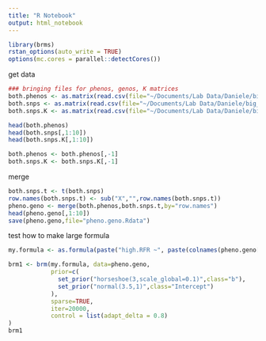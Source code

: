 ```yaml
---
title: "R Notebook"
output: html_notebook
---
```


```r
library(brms)
rstan_options(auto_write = TRUE)
options(mc.cores = parallel::detectCores())
```


get data
```r

### bringing files for phenos, genos, K matrices
both.phenos <- as.matrix(read.csv(file="~/Documents/Lab Data/Daniele/big_hyps/big_hyps_associations/both.small.csv",row.names=1))
both.snps <- as.matrix(read.csv(file="~/Documents/Lab Data/Daniele/big_hyps/big_hyps_associations/both.snps.csv",row.names=1,as.is = TRUE))
both.snps.K <- as.matrix(read.csv(file="~/Documents/Lab Data/Daniele/big_hyps/big_hyps_associations/both.snps.K.csv",row.names = 1))

head(both.phenos)
head(both.snps[,1:10])
head(both.snps.K[,1:10])

both.phenos <- both.phenos[,-1]
both.snps.K <- both.snps.K[,-1]
```

merge
```r
both.snps.t <- t(both.snps)
row.names(both.snps.t) <- sub("X","",row.names(both.snps.t))
pheno.geno <- merge(both.phenos,both.snps.t,by="row.names")
head(pheno.geno[,1:10])
save(pheno.geno,file="pheno.geno.Rdata")
```
test how to make large formula
```r
my.formula <- as.formula(paste("high.RFR ~", paste(colnames(pheno.geno[10:209]),collapse="+")))
```

```r
brm1 <- brm(my.formula, data=pheno.geno,
            prior=c(
              set_prior("horseshoe(3,scale_global=0.1)",class="b"),
              set_prior("normal(3.5,1)",class="Intercept")
            ),
            sparse=TRUE,
            iter=20000,
            control = list(adapt_delta = 0.8)
)
brm1
```

